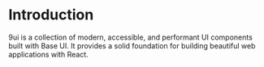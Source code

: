 # Introduction

9ui is a collection of modern, accessible, and performant UI components built with Base UI. It provides a solid foundation for building beautiful web applications with React.
